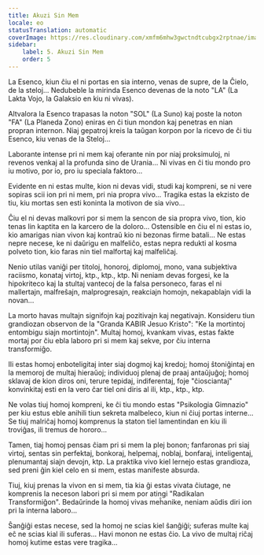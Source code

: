```yaml
---
title: Akuzi Sin Mem
locale: eo
statusTranslation: automatic
coverImage: https://res.cloudinary.com/xmfm6mhw3gwctndtcubgx2rptnae/image/upload/v1740468922/small_cover_tratado_de_psicologia_revolucionaria_a4c0dca4e0.webp
sidebar:
    label: 5. Akuzi Sin Mem
    order: 5
---
```

La Esenco, kiun ĉiu el ni portas en sia interno, venas de supre, de la Ĉielo, de la steloj... Nedubeble la mirinda Esenco devenas de la noto "LA" (La Lakta Vojo, la Galaksio en kiu ni vivas).

Altvalora la Esenco trapasas la noton "SOL" (La Suno) kaj poste la noton "FA" (La Planeda Zono) eniras en ĉi tiun mondon kaj penetras en nian propran internon. Niaj gepatroj kreis la taŭgan korpon por la ricevo de ĉi tiu Esenco, kiu venas de la Steloj...

Laborante intense pri ni mem kaj oferante nin por niaj proksimuloj, ni revenos venkaj al la profunda sino de Urania... Ni vivas en ĉi tiu mondo pro iu motivo, por io, pro iu speciala faktoro...

Evidente en ni estas multe, kion ni devas vidi, studi kaj kompreni, se ni vere sopiras scii ion pri ni mem, pri nia propra vivo... Tragika estas la ekzisto de tiu, kiu mortas sen esti koninta la motivon de sia vivo...

Ĉiu el ni devas malkovri por si mem la sencon de sia propra vivo, tion, kio tenas lin kaptita en la karcero de la doloro... Ostensible en ĉiu el ni estas io, kio amarigas nian vivon kaj kontraŭ kio ni bezonas firme batali... Ne estas nepre necese, ke ni daŭrigu en malfeliĉo, estas nepra redukti al kosma polveto tion, kio faras nin tiel malfortaj kaj malfeliĉaj.

Nenio utilas vaniĝi per titoloj, honoroj, diplomoj, mono, vana subjektiva raciismo, konataj virtoj, ktp., ktp., ktp. Ni neniam devas forgesi, ke la hipokriteco kaj la stultaj vantecoj de la falsa personeco, faras el ni mallertajn, malfreŝajn, malprogresajn, reakciajn homojn, nekapablajn vidi la novan...

La morto havas multajn signifojn kaj pozitivajn kaj negativajn. Konsideru tiun grandiozan observon de la "Granda KABIR Jesuo Kristo": "Ke la mortintoj entombigu siajn mortintojn". Multaj homoj, kvankam vivas, estas fakte mortaj por ĉiu ebla laboro pri si mem kaj sekve, por ĉiu interna transformiĝo.

Ili estas homoj enboteligitaj inter siaj dogmoj kaj kredoj; homoj ŝtoniĝintaj en la memoroj de multaj hieraŭoj; individuoj plenaj de praaj antaŭjuĝoj; homoj sklavaj de kion diros oni, terure tepidaj, indiferentaj, foje "ĉiosciantaj" konvinkitaj esti en la vero ĉar tiel oni diris al ili, ktp., ktp., ktp.

Ne volas tiuj homoj kompreni, ke ĉi tiu mondo estas "Psikologia Gimnazio" per kiu estus eble anihili tiun sekreta malbeleco, kiun ni ĉiuj portas interne... Se tiuj malriĉaj homoj komprenus la staton tiel lamentindan en kiu ili troviĝas, ili tremus de hororo...

Tamen, tiaj homoj pensas ĉiam pri si mem la plej bonon; fanfaronas pri siaj virtoj, sentas sin perfektaj, bonkoraj, helpemaj, noblaj, bonfaraj, inteligentaj, plenumantaj siajn devojn, ktp. La praktika vivo kiel lernejo estas grandioza, sed preni ĝin kiel celo en si mem, estas manifeste absurda.

Tiuj, kiuj prenas la vivon en si mem, tia kia ĝi estas vivata ĉiutage, ne komprenis la neceson labori pri si mem por atingi "Radikalan Transformiĝon". Bedaŭrinde la homoj vivas meĥanike, neniam aŭdis diri ion pri la interna laboro...

Ŝanĝiĝi estas necese, sed la homoj ne scias kiel ŝanĝiĝi; suferas multe kaj eĉ ne scias kial ili suferas... Havi monon ne estas ĉio. La vivo de multaj riĉaj homoj kutime estas vere tragika...

